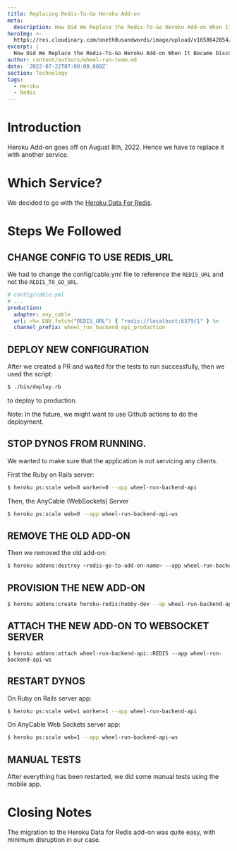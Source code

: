 ```yaml
---
title: Replacing Redis-To-Go Heroku Add-on
meta:
  description: How Did We Replace the Redis-To-Go Heroku Add-on When It Became Discontinued
heroImg: >-
  https://res.cloudinary.com/oneth0usandwords/image/upload/v1658642854/wheel-run/production/website/ferrari-3090880_1920_sdxtzk.jpg
excerpt: |
  How Did We Replace the Redis-To-Go Heroku Add-on When It Became Discontinued
author: content/authors/wheel-run-team.md
date: '2022-07-22T07:00:00.000Z'
section: Technology
tags:
  - Heroku
  - Redis
---
```


# Introduction

Heroku Add-on goes off on August 8th, 2022. Hence we have to replace it with another service.

# Which Service?

We decided to go with the [Heroku Data For Redis](https://devcenter.heroku.com/articles/heroku-redis).

# Steps We Followed

## CHANGE CONFIG TO USE REDIS\_URL

We had to change the config/cable.yml file to reference the `REDIS_URL` and not the `REDIS_TO_GO_URL`.

```yaml
# config/cable.yml
# ...
production:
  adapter: any_cable
  url: <%= ENV.fetch("REDIS_URL") { "redis://localhost:6379/1" } %>
  channel_prefix: wheel_run_backend_api_production
```

## DEPLOY NEW CONFIGURATION

After we created a PR and waited for the tests to run successfully, then we used the script:

```bash
$ ./bin/deploy.rb
```

to deploy to production.

Note: In the future, we might want to use Github actions to do the deployment.

## STOP DYNOS FROM RUNNING.

We wanted to make sure that the application is not servicing any clients.

First the Ruby on Rails server:

```bash
$ heroku ps:scale web=0 worker=0 --app wheel-run-backend-api
```

Then, the AnyCable (WebSockets) Server

```bash
$ heroku ps:scale web=0 --app wheel-run-backend-api-ws
```

## REMOVE THE OLD ADD-ON

Then we removed the old add-on:

```bash
$ heroku addons:destroy <redis-go-to-add-on-name> --app wheel-run-backend-api
```

## PROVISION THE NEW ADD-ON

```bash
$ heroku addons:create heroku-redis:hobby-dev --ap wheel-run-backend-api
```

## ATTACH THE NEW ADD-ON TO WEBSOCKET SERVER

```
$ heroku addons:attach wheel-run-backend-api::REDIS --app wheel-run-backend-api-ws
```

## RESTART DYNOS

On Ruby on Rails server app:

```bash
$ heroku ps:scale web=1 worker=1 --app wheel-run-backend-api
```

On AnyCable Web Sockets server app:

```bash
$ heroku ps:scale web=1 --app wheel-run-backend-api-ws
```

## MANUAL TESTS

After everything has been restarted, we did some manual tests using the mobile app.

# Closing Notes

The migration to the Heroku Data for Redis add-on was quite easy, with minimum disruption in our case.
